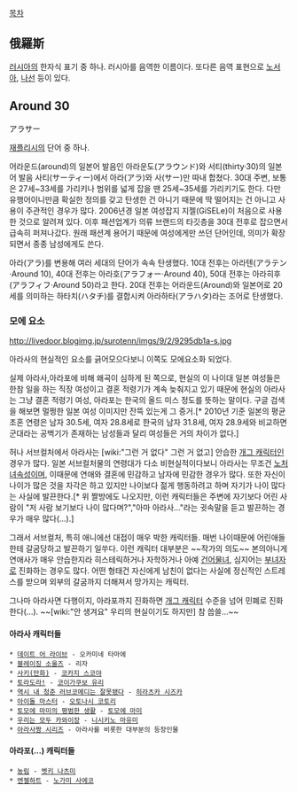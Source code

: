 [[목차]]
== 俄羅斯 ==
[[러시아]]의 한자식 표기 중 하나. 러시아를 음역한 이름이다. 
또다른 음역 표현으로 [[노서아]], [[나선]] 등이 있다.
== Around 30 ==
アラサー

[[재플리시]]의 단어 중 하나.

어라운드(around)의 일본어 발음인 아라운도(アラウンド)와 서티(thirty·30)의 일본어 발음 사티(サーティー)에서 아라(アラ)와 사(サー)만 따내 합쳤다. 30대 주변, 보통은 27세~33세를 가리키나 범위를 넓게 잡을 땐 25세~35세를 가리키기도 한다. 다만 유행어이니만큼 확실한 정의를 갖고 탄생한 건 아니기 때문에 딱 떨어지는 건 아니고 사용이 주관적인 경우가 많다. 2006년경 일본 여성잡지 지젤(GiSELe)이 처음으로 사용한 것으로 알려져 있다. 이후 패션업계가 의류 브랜드의 타깃층을 30대 전후로 잡으면서 급속히 퍼져나갔다. 원래 패션계 용어기 때문에 여성에게만 쓰던 단어인데, 의미가 확장되면서 종종 남성에게도 쓴다.

아라(アラ)를 변용해 여러 세대의 단어가 속속 탄생했다. 10대 전후는 아라텐(アラテン·Around 10), 40대 전후는 아라호(アラフォー·Around 40), 50대 전후는 아라히후(アラフィフ·Around 50)라고 한다. 20대 전후는 어라운드(Around)와 일본어로 20세를 의미하는 하타치(ハタチ)를 결합시켜 아라하타(アラハタ)라는 조어로 탄생했다. 
=== 모에 요소 ===
http://livedoor.blogimg.jp/surotenn/imgs/9/2/9295db1a-s.jpg

아라사의 현실적인 요소를 긁어모으다보니 이쪽도 모에요소화 되었다. 

실제 아라사,아라포에 비해 왜곡이 심하게 된 쪽으로, 현실의 이 나이대 일본 여성들은 한참 일을 하는 직장 여성이고 결혼 적령기가 계속 늦춰지고 있기 때문에 현실의 아라사는 그냥 결혼 적령기 여성, 아라포는 한국의 올드 미스 정도를 뜻하는 말이다. 구글 검색을 해보면 멀쩡한 일본 여성 이미지만 잔뜩 있는게 그 증거.[* 2010년 기준 일본의 평균 초혼 연령은 남자 30.5세, 여자 28.8세로 한국의 남자 31.8세, 여자 28.9세와 비교하면 군대라는 공백기가 존재하는 남성들과 달리 여성들은 거의 차이가 없다.]

허나 서브컬처에서 아라사는 [wiki:"그런 거 없다" 그런 거 없고] 안습한 [[개그 캐릭터]]인 경우가 많다. 일본 서브컬처물의 연령대가 다소 비현실적이다보니 아라사는 무조건 [[노처녀]]속성이며, 이때문에 연애와 결혼에 민감하고 남자에 민감한 경우가 많다. 또한 자신이 나이가 많은 것을 자각은 하고 있지만 나이보다 젊게 행동하려고 하며 자기가 나이 많다는 사실에 발끈한다.[* 위 짤방에도 나오지만, 이런 캐릭터들은 주변에 자기보다 어린 사람이 "저 사람 보기보다 나이 많다며?","아마 아라사..."라는 귓속말을 듣고 발끈하는 경우가 매우 많다(...).]

그래서 서브컬처, 특히 애니에선 대접이 매우 박한 캐릭터들. 매번 나이때문에 어린애들한테 갈굼당하고 발끈하기 일쑤다. 이런 캐릭터 대부분은 ~~작가의 의도~~ 본의아니게 연애사가 매우 안습한지라 히스테릭하거나 자학하거나 아예 [[건어물녀]], 심지어는 [[부녀자]]로 진화하는 경우도 많다. 어떤 형태건 자신에게 남친이 없다는 사실에 정신적인 스트레스를 받으며 외부의 갈굼까지 더해져서 망가지는 캐릭터.

그나마 아라사면 다행이지, 아라포까지 진화하면 [[개그 캐릭터]] 수준을 넘어 민폐로 진화한다(...). ~~[wiki:"안 생겨요" 우리의 현실이기도 하지만] 참 씁쓸...~~
==== 아라사 캐릭터들 ====
 * [[데이트 어 라이브]] - 오카미네 타마에
 * [[블레이징 소울즈]] - 리자
 * [[사키(만화)]] - [[코카지 스코야]]
 * [[토라도라!]] - [[코이가쿠보 유리]]
 * [[역시 내 청춘 러브코메디는 잘못됐다]] - [[히라츠카 시즈카]]
 * [[아이돌 마스터]] - [[오토나시 코토리]]
 * [[토모에 마미의 평범한 생활]] - [[토모에 마미#s-7.3|토모에 마미]]
 * [[우리는 모두 카와이장]] - [[니시키노 마유미]] 
 * [[아라사짱 시리즈]] - 아라사를 비롯한 대부분의 등장인물
==== 아라포(...) 캐릭터들 ====
 * [[농림]] - [[벳키 나츠미]]
 * [[엔젤하트]] - [[노가미 사에코]]
